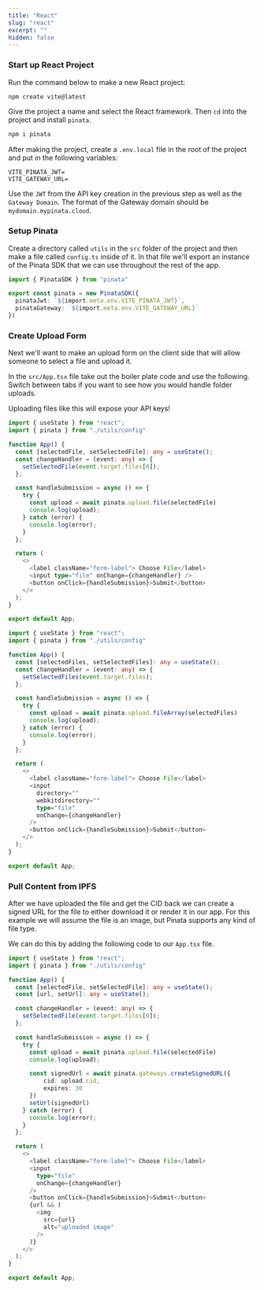 ```yaml
---
title: "React"
slug: "react"
excerpt: ""
hidden: false
---
```


### Start up React Project

Run the command below to make a new React project:

```bash
npm create vite@latest
```

Give the project a name and select the React framework. Then `cd` into the project and install `pinata`.

```bash
npm i pinata
```

After making the project, create a `.env.local` file in the root of the project and put in the following variables:

```
VITE_PINATA_JWT=
VITE_GATEWAY_URL=
```

Use the `JWT` from the API key creation in the previous step as well as the `Gateway Domain`. The format of the Gateway domain should be `mydomain.mypinata.cloud`.

### Setup Pinata

Create a directory called `utils` in the `src` folder of the project and then make a file called `config.ts` inside of it. In that file we'll export an instance of the Pinata SDK that we can use throughout the rest of the app.

```typescript src/utils/config.ts
import { PinataSDK } from "pinata"

export const pinata = new PinataSDK({
  pinataJwt: `${import.meta.env.VITE_PINATA_JWT}`,
  pinataGateway: `${import.meta.env.VITE_GATEWAY_URL}`
})
```

### Create Upload Form

Next we'll want to make an upload form on the client side that will allow someone to select a file and upload it.

In the `src/App.tsx` file take out the boiler plate code and use the following. Switch between tabs if you want to see how you would handle folder uploads.

<Warning>Uploading files like this will expose your API keys!</Warning>

<CodeGroup>

```typescript src/App.tsx - Single File
import { useState } from "react";
import { pinata } from "./utils/config"

function App() {
  const [selectedFile, setSelectedFile]: any = useState();
  const changeHandler = (event: any) => {
    setSelectedFile(event.target.files[0]);
  };

  const handleSubmission = async () => {
    try {
      const upload = await pinata.upload.file(selectedFile)
      console.log(upload);
    } catch (error) {
      console.log(error);
    }
  };

  return (
    <>
      <label className="form-label"> Choose File</label>
      <input type="file" onChange={changeHandler} />
      <button onClick={handleSubmission}>Submit</button>
    </>
  );
}

export default App;
```

```typescript src/App.tsx - Folder
import { useState } from "react";
import { pinata } from "./utils/config"

function App() {
  const [selectedFiles, setSelectedFiles]: any = useState();
  const changeHandler = (event: any) => {
    setSelectedFiles(event.target.files);
  };

  const handleSubmission = async () => {
    try {
      const upload = await pinata.upload.fileArray(selectedFiles)
      console.log(upload);
    } catch (error) {
      console.log(error);
    }
  };

  return (
    <>
      <label className="form-label"> Choose File</label>
      <input
        directory=""
        webkitdirectory=""
        type="file"
        onChange={changeHandler}
      />
      <button onClick={handleSubmission}>Submit</button>
    </>
  );
}

export default App;
```

</CodeGroup>

### Pull Content from IPFS

After we have uploaded the file and get the CID back we can create a signed URL for the file to either download it or render it in our app. For this example we will assume the file is an image, but Pinata supports any kind of file type.

We can do this by adding the following code to our `App.tsx` file.

```typescript src/App.tsx
import { useState } from "react";
import { pinata } from "./utils/config"

function App() {
  const [selectedFile, setSelectedFile]: any = useState();
  const [url, setUrl]: any = useState();

  const changeHandler = (event: any) => {
    setSelectedFile(event.target.files[0]);
  };

  const handleSubmission = async () => {
    try {
      const upload = await pinata.upload.file(selectedFile)
      console.log(upload);

      const signedUrl = await pinata.gateways.createSignedURL({
          cid: upload.cid,
          expires: 30
      })
      setUrl(signedUrl)
    } catch (error) {
      console.log(error);
    }
  };

  return (
    <>
      <label className="form-label"> Choose File</label>
      <input
        type="file"
        onChange={changeHandler}
      />
      <button onClick={handleSubmission}>Submit</button>
      {url && (
        <img
          src={url}
          alt="uploaded image"
        />
      )}
    </>
  );
}

export default App;
```
